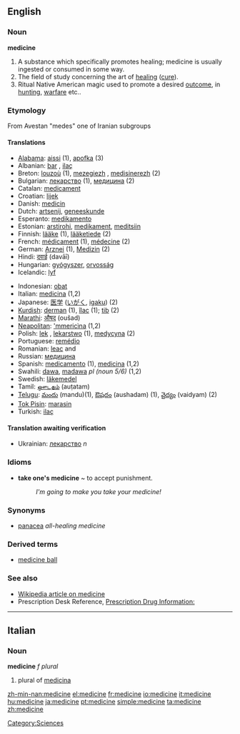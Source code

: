 ==English==
{{Wikipedia}}
===Noun===
'''medicine'''
# A substance which specifically promotes healing; medicine is usually ingested or consumed in some way.
# The field of study concerning the art of [[healing]] ([[cure]]).
# Ritual Native American magic used to promote a desired [[outcome]], in [[hunting]], [[warfare]] etc..





===Etymology===

From Avestan "medes" one of Iranian subgroups












====Translations====
{{top}}
*[[Alabama]]: [[aissi]] (1), [[apofka]] (3)
*Albanian: [[bar]] {{m}}, [[ilaç]] {{m}}
*Breton: [[louzoù]] {{p}} (1), [[mezegiezh]] {{f}}, [[medisinerezh]] {{m}} (2)
*Bulgarian: [[лекарство]] {{n}} (1), [[медицина]] {{f}} (2)
*Catalan: [[medicament]] {{m}}
*Croatian: [[lijek]] {{m}}
*Danish: [[medicin]]
*Dutch: [[artsenij]], [[geneeskunde]]
*Esperanto: [[medikamento]]
*Estonian: [[arstirohi]], [[medikament]], [[meditsiin]]
*Finnish: [[lääke]] (1), [[lääketiede]] (2)
*French: [[médicament]] {{m}} (1), [[médecine]] {{f}} (2)
*German: [[Arznei]] {{f}} (1), [[Medizin]] {{f}} (2)
*Hindi: [[दवाई]] (davāī)
*Hungarian: [[gyógyszer]], [[orvosság]]
*Icelandic: [[lyf]]
{{mid}}
*Indonesian: [[obat]]
*Italian: [[medicina]] {{f}} (1,2)
*Japanese: [[医学]] ([[いがく]], [[igaku]]) (2)
*[[Kurdish]]: [[derman]] {{m}} (1), [[îlac]] {{m}} (1); [[tib]] {{f}} (2)
*[[Marathi]]: [[औषद]] (oušad)
*[[Neapolitan]]: [['mmericìna]] {{f}} (1,2)
*Polish: [[lek]] {{m}}, [[lekarstwo]] {{n}} (1), [[medycyna]] {{f}} (2)
*Portuguese: [[remédio]] {{m}}
*Romanian: [[leac]] {{f}} and {{m}}
*Russian: [[медицина]] {{f}} 
*Spanish: [[medicamento]] {{m}} (1), [[medicina]] {{f}} (1,2) 
*Swahili: [[dawa]], [[madawa]] ''pl (noun 5/6)'' (1,2)
*Swedish: [[läkemedel]]
*Tamil: [[ஔடதம்]] (auṭatam)
*[[Telugu]]: [[మందు]] (mandu)(1), [[ఔషదం]] (aushadam) (1), [[వైద్యం]] (vaidyam) (2)
*[[Tok Pisin]]: [[marasin]]
*Turkish: [[ilaç]]
{{bottom}}

====Translation awaiting verification====
*Ukrainian: [[лекарство]] ''n''

===Idioms===
*'''take one's medicine''' ~ to accept punishment.
*:''I'm going to make you take your medicine!''

===Synonyms===
*[[panacea]] ''all-healing medicine''

===Derived terms===
*[[medicine ball]]

===See also===
* [[w:Medicine|Wikipedia article on medicine]]
* Prescription Desk Reference, [http://prescriptiondesk.com Prescription Drug Information:]

----

==Italian==

===Noun===
'''medicine''' ''f plural''

# plural of [[medicina]]

[[Category:Sciences]]

[[zh-min-nan:medicine]]
[[el:medicine]]
[[fr:medicine]]
[[io:medicine]]
[[it:medicine]]
[[hu:medicine]]
[[ja:medicine]]
[[pt:medicine]]
[[simple:medicine]]
[[ta:medicine]]
[[zh:medicine]]